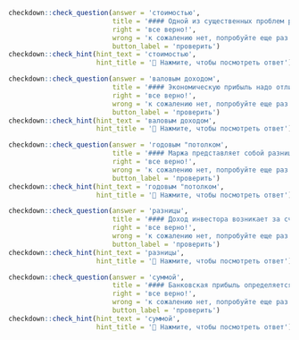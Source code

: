 ```r
checkdown::check_question(answer = 'стоимостью', 
                          title = '#### Одной из существенных проблем развития банковского сектора является разница между ____________ (**стоимость**) заемных ресурсов и процентной ставкой по вкладам.',
                          right = 'все верно!', 
                          wrong = 'к сожалению нет, попробуйте еще раз...',
                          button_label = 'проверить')
checkdown::check_hint(hint_text = 'стоимостью',
                      hint_title = '🔎 Нажмите, чтобы посмотреть ответ')
```

```r
checkdown::check_question(answer = 'валовым доходом', 
                          title = '#### Экономическую прибыль надо отличать от бухгалтерской прибыли, которая представляет собой разницу между ____________ ____________ (**валовой, доход**) и явными издержками на ресурсы, используемые в производстве.',
                          right = 'все верно!', 
                          wrong = 'к сожалению нет, попробуйте еще раз...',
                          button_label = 'проверить')
checkdown::check_hint(hint_text = 'валовым доходом',
                      hint_title = '🔎 Нажмите, чтобы посмотреть ответ')
```

```r
checkdown::check_question(answer = 'годовым "потолком', 
                          title = '#### Маржа представляет собой разницу между ____________ ____________ (**годовой, ", потолок**)" MFF и годовым бюджетом ЕС.',
                          right = 'все верно!', 
                          wrong = 'к сожалению нет, попробуйте еще раз...',
                          button_label = 'проверить')
checkdown::check_hint(hint_text = 'годовым "потолком',
                      hint_title = '🔎 Нажмите, чтобы посмотреть ответ')
```

```r
checkdown::check_question(answer = 'разницы', 
                          title = '#### Доход инвестора возникает за счет ____________ (**разница**) между ценой погашения облигации (номиналом) и ценой ее приобретения.',
                          right = 'все верно!', 
                          wrong = 'к сожалению нет, попробуйте еще раз...',
                          button_label = 'проверить')
checkdown::check_hint(hint_text = 'разницы',
                      hint_title = '🔎 Нажмите, чтобы посмотреть ответ')
```

```r
checkdown::check_question(answer = 'суммой', 
                          title = '#### Банковская прибыль определяется как разница между ____________ (**сумма**) процентов, взимаемых с заемщиков за предоставленный кредит, и суммой процентов, выплачиваемых вкладчикам.',
                          right = 'все верно!', 
                          wrong = 'к сожалению нет, попробуйте еще раз...',
                          button_label = 'проверить')
checkdown::check_hint(hint_text = 'суммой',
                      hint_title = '🔎 Нажмите, чтобы посмотреть ответ')
```

